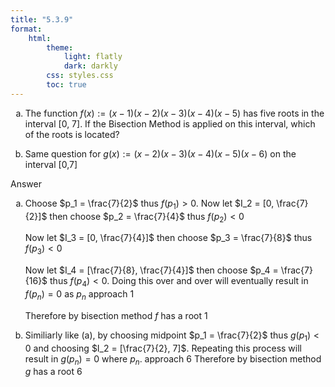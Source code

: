 ```yaml
---
title: "5.3.9"
format:
    html:
        theme:
            light: flatly
            dark: darkly
        css: styles.css
        toc: true
---
```


a) The function $f(x) := (x-1)(x-2)(x-3)(x-4)(x-5)$ has five roots in the interval [0, 7]. If the Bisection Method is applied on this interval, which of the roots is located?

b) Same question for $g(x) := (x-2)(x-3)(x-4)(x-5)(x-6)$ on the interval [0,7]

Answer

a) Choose $p_1 = \frac{7}{2}$ thus $f(p_1) > 0$. Now let $I_2 = [0, \frac{7}{2}]$ then choose $p_2 = \frac{7}{4}$ thus $f(p_2) < 0$

    Now let $I_3 = [0, \frac{7}{4}]$ then choose $p_3 = \frac{7}{8}$ thus $f(p_3) < 0$

    Now let $I_4 = [\frac{7}{8}, \frac{7}{4}]$ then choose $p_4 = \frac{7}{16}$ thus $f(p_4) < 0$. Doing this over and over will eventually result in $f(p_n) = 0$ as $p_n$ approach 1

    Therefore by bisection method $f$ has a root 1

b) Similiarly like (a), by choosing midpoint $p_1 = \frac{7}{2}$ thus $g(p_1) < 0$ and choosing $I_2 = [\frac{7}{2}, 7]$. Repeating this process will result in $g(p_n) = 0$ where $p_n$. approach 6 Therefore by bisection method $g$ has a root 6